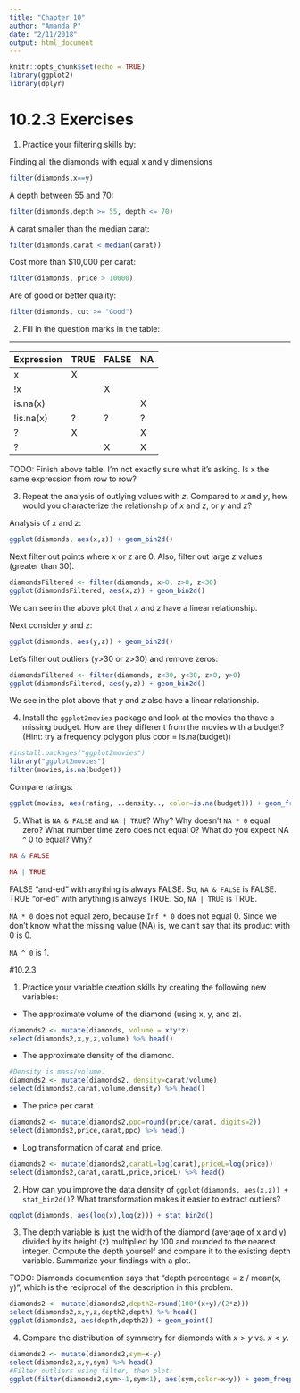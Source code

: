 ```yaml
---
title: "Chapter 10"
author: "Amanda P"
date: "2/11/2018"
output: html_document
---
```


```r
knitr::opts_chunk$set(echo = TRUE)
library(ggplot2)
library(dplyr)
```

# 10.2.3 Exercises

1. Practice your filtering skills by:

Finding all the diamonds with equal x and y dimensions

```r
filter(diamonds,x==y)
```

A depth between 55 and 70:

```r
filter(diamonds,depth >= 55, depth <= 70)
```

A carat smaller than the median carat:

```r
filter(diamonds,carat < median(carat))
```

Cost more than $10,000 per carat:

```r
filter(diamonds, price > 10000)
```

Are of good or better quality:

```r
filter(diamonds, cut >= "Good")
```

2. Fill in the question marks in the table:

------------------------------
Expression | TRUE | FALSE | NA
-----------|------|-------|---
x          | X    |       |
!x         |      | X     |    
is.na(x)   |      |       | X
!is.na(x)  | ?    | ?     | ?
?          | X    |       | X
?          |      | X     | X

TODO: Finish above table. I'm not exactly sure what it's asking. Is x the same expression from row to row?

3. Repeat the analysis of outlying values with $z$. Compared to $x$ and $y$, how would you characterize the relationship of $x$ and $z$, or $y$ and $z$?

Analysis of $x$ and $z$:

```r
ggplot(diamonds, aes(x,z)) + geom_bin2d()
```

Next filter out points where $x$ or $z$ are 0. Also, filter out large $z$ values (greater than 30). 

```r
diamondsFiltered <- filter(diamonds, x>0, z>0, z<30)
ggplot(diamondsFiltered, aes(x,z)) + geom_bin2d()
```

We can see in the above plot that $x$ and $z$ have a linear relationship.

Next consider $y$ and $z$:

```r
ggplot(diamonds, aes(y,z)) + geom_bin2d()
```

Let's filter out outliers (y>30 or z>30) and remove zeros:

```r
diamondsFiltered <- filter(diamonds, z<30, y<30, z>0, y>0)
ggplot(diamondsFiltered, aes(y,z)) + geom_bin2d()
```

We see in the plot above that $y$ and $z$ also have a linear relationship.

4. Install the `ggplot2movies` package and look at the movies tha thave a missing budget. How are they different from the movies with a budget? (Hint: try a frequency polygon plus coor = is.na(budget))

```r
#install.packages("ggplot2movies")
library("ggplot2movies")
filter(movies,is.na(budget))
```

Compare ratings:

```r
ggplot(movies, aes(rating, ..density.., color=is.na(budget))) + geom_freqpoly()
```

5. What is `NA & FALSE` and `NA | TRUE`? Why? Why doesn't `NA * 0` equal zero? What number time zero does not equal 0? What do you expect NA ^ 0 to equal? Why?

```r
NA & FALSE

NA | TRUE
```

FALSE "and-ed" with anything is always FALSE. So, `NA & FALSE` is FALSE. TRUE "or-ed" with anything is always TRUE. So, `NA | TRUE` is TRUE.

`NA * 0` does not equal zero, because `Inf * 0` does not equal 0. Since we don't know what the missing value (NA) is, we can't say that its product with 0 is 0.

`NA ^ 0` is 1. 


#10.2.3 

1. Practice your variable creation skills by creating the following new variables:

* The approximate volume of the diamond (using x, y, and z).

```r
diamonds2 <- mutate(diamonds, volume = x*y*z)
select(diamonds2,x,y,z,volume) %>% head()
```

* The approximate density of the diamond.

```r
#Density is mass/volume.
diamonds2 <- mutate(diamonds2, density=carat/volume)
select(diamonds2,carat,volume,density) %>% head()
```

* The price per carat.

```r
diamonds2 <- mutate(diamonds2,ppc=round(price/carat, digits=2))
select(diamonds2,price,carat,ppc) %>% head()
```

* Log transformation of carat and price.

```r
diamonds2 <- mutate(diamonds2,caratL=log(carat),priceL=log(price))
select(diamonds2,carat,caratL,price,priceL) %>% head()
```


2. How can you improve the data density of `ggplot(diamonds, aes(x,z)) + stat_bin2d()`? What transformation makes it easier to extract outliers?

```r
ggplot(diamonds, aes(log(x),log(z))) + stat_bin2d()
```

3. The depth variable is just the width of the diamond (average of x and y) divided by its height (z) multiplied by 100 and rounded to the nearest integer. Compute the depth yourself and compare it to the existing depth variable. Summarize your findings with a plot.

TODO: Diamonds documention says that "depth percentage = z / mean(x, y)", which is the reciprocal of the description in this problem.  

```r
diamonds2 <- mutate(diamonds2,depth2=round(100*(x+y)/(2*z)))
select(diamonds2,x,y,z,depth2,depth) %>% head()
ggplot(diamonds2, aes(depth,depth2)) + geom_point()
```

4. Compare the distribution of symmetry for diamonds with $x > y$ vs. $x < y$.

```r
diamonds2 <- mutate(diamonds2,sym=x-y)
select(diamonds2,x,y,sym) %>% head()
#Filter outliers using filter, then plot:
ggplot(filter(diamonds2,sym>-1,sym<1), aes(sym,color=x<y)) + geom_freqpoly()
```


